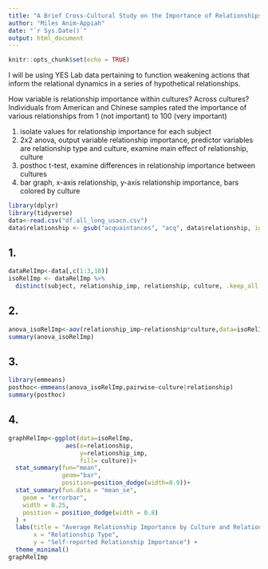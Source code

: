 ```yaml
---
title: "A Brief Cross-Cultural Study on the Importance of Relationships"
author: "Miles Anim-Appiah"
date: "`r Sys.Date()`"
output: html_document
---
```


```r
knitr::opts_chunk$set(echo = TRUE)
```

I will be using YES Lab data pertaining to function weakening actions that inform the relational dynamics in a series of hypothetical relationships.

How variable is relationship importance within cultures? Across cultures? Individuals from American and Chinese samples rated the importance of various relationships from 1 (not important) to 100 (very important)

1. isolate values for relationship importance for each subject
2. 2x2 anova, output variable relationship importance, predictor variables are relationship type and culture, examine main effect of relationship, culture
3. posthoc t-test, examine differences in relationship importance between cultures
4. bar graph, x-axis relationship, y-axis relationship importance, bars colored by culture


```r
library(dplyr)
library(tidyverse)
data<-read.csv("df.all_long_usacn.csv")
data$relationship <- gsub("acquaintances", "acq", data$relationship, ignore.case = TRUE)
```

## 1.
```r
dataRelImp<-data[,c(1:3,10)]
isoRelImp <- dataRelImp %>%
  distinct(subject, relationship_imp, relationship, culture, .keep_all = TRUE)
```

## 2.
```r
anova_isoRelImp<-aov(relationship_imp~relationship*culture,data=isoRelImp)
summary(anova_isoRelImp)
```

## 3.
```r
library(emmeans)
posthoc<-emmeans(anova_isoRelImp,pairwise~culture|relationship)
summary(posthoc)
```

## 4. 
```r
graphRelImp<-ggplot(data=isoRelImp,
                aes(x=relationship,
                    y=relationship_imp,
                    fill= culture))+
  stat_summary(fun="mean",
               geom="bar",
               position=position_dodge(width=0.9))+
  stat_summary(fun.data = "mean_se",
    geom = "errorbar",
    width = 0.25,
    position = position_dodge(width = 0.8)
  ) +
  labs(title = "Average Relationship Importance by Culture and Relationship",
       x = "Relationship Type",
       y = "Self-reported Relationship Importance") +
  theme_minimal()
graphRelImp
```




